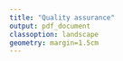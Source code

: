 ```yaml
---
title: "Quality assurance"
output: pdf_document
classoption: landscape
geometry: margin=1.5cm
---
```

